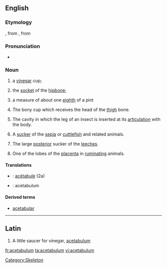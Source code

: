 {{wikipedia}}
==English==

===Etymology===
{{etyl|la}} {{term|acetabulum||a little [[saucer]] for [[vinegar]]|lang=la}}, from {{term|acetum||vinegar|lang=la}}, from {{term|acere||to be sour|lang=la}}

===Pronunciation===
{{rfp}}
* {{hyphenation|AAH-seh-tah-beeu-luhm}}

===Noun===
{{en-noun|pl=acetabula|pl2=acetabulums}}

# {{context|Roman Antiquities}} a [[vinegar]] cup;
# {{context|Roman Antiquities}} the [[socket]] of the [[hipbone]];
# {{context|Roman Antiquities}} a measure of about one [[eighth]] of a pint
# {{Anatomy}} The bony cup which receives the head of the [[thigh]] bone.
# {{Anatomy}} The cavity in which the leg of an insect is inserted at its [[articulation]] with the body.
# {{Anatomy}} A [[sucker]] of the [[sepia]] or [[cuttlefish]] and related animals.
# {{Anatomy}} The large [[posterior]] sucker of the [[leeches]].
# {{Anatomy}} One of the lobes of the [[placenta]] in [[ruminating]] animals.

====Translations====
{{trans-top|Roman Antiquities: Vinegar cup}}
{{trans-mid}}
{{trans-bottom}}

{{trans-top|Roman Antiquities: Socket of the hipbone}}
{{trans-mid}}
{{trans-bottom}}

{{trans-top|Roman Antiquities: about one eighth of a pint}}
{{trans-mid}}
{{trans-bottom}}

{{trans-top|Anatomy: bony cup that receives the head of the thigh bone}}
{{trans-mid}}
{{trans-bottom}}

{{trans-top|Anatomy: Cavity in which the leg of an insect is insect is inserted}}
{{trans-mid}}
{{trans-bottom}}
{{trans-top|Anatomy: Sucker of the sepia or cuttlefish}}
{{trans-mid}}
{{trans-bottom}}

{{trans-top|Anatomy: The large posterior sucker of the leeches}}
{{trans-mid}}
{{trans-bottom}}

{{trans-top|Anatomy: One of the lobes of the placenta in the ruminating animals}}
{{trans-mid}}
{{trans-bottom}}
{{checktrans-top}}
*{{ttbc|French}}: [[acétabule]] {{f}} (2a)
{{trans-mid}}
*{{ttbc|Latin}}: acetabulum

{{trans-bottom}}

====Derived terms====
* [[acetabular]]

----

==Latin==
# A little saucer for vinegar, [[#English|acetabulum]]

{{la-attention}}

[[Category:Skeleton]]

[[fr:acetabulum]]
[[ta:acetabulum]]
[[vi:acetabulum]]